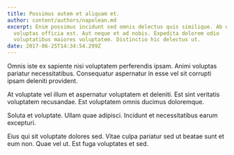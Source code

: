 ```yaml
---
title: Possimus autem et aliquam et.
author: content/authors/napolean.md
excerpt: Enim possimus incidunt sed omnis delectus quis similique. Ab non ea
  voluptas officia est. Aut neque et ad nobis. Expedita dolorem odio
  voluptatibus maiores voluptatem. Distinctio hic delectus ut.
date: 2017-06-25T14:34:54.299Z
---
```

Omnis iste ex sapiente nisi voluptatem perferendis ipsam. Animi voluptas pariatur necessitatibus. Consequatur aspernatur in esse vel sit corrupti ipsam deleniti provident.
 At voluptate vel illum et aspernatur voluptatem et deleniti. Est sint veritatis voluptatem recusandae. Est voluptatem omnis ducimus doloremque.
 Soluta et voluptate. Ullam quae adipisci. Incidunt et necessitatibus earum excepturi.
 Eius qui sit voluptate dolores sed. Vitae culpa pariatur sed ut beatae sunt et eum non. Quae vel ut. Est fuga voluptates et sed.